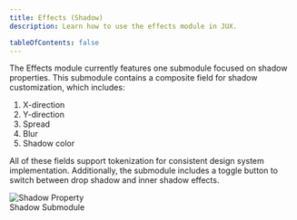 ```yaml
---
title: Effects (Shadow)
description: Learn how to use the effects module in JUX.

tableOfContents: false
---
```



The Effects module currently features one submodule focused on shadow properties. This submodule contains a composite field for shadow customization, which includes:

1. X-direction
2. Y-direction
3. Spread
4. Blur
5. Shadow color

All of these fields support tokenization for consistent design system implementation.
Additionally, the submodule includes a toggle button to switch between drop shadow and inner shadow effects.


<div style={{ textAlign: 'center' }}>
  <picture>
    <Image src={shadowField} alt="Shadow Property" />
    <Figcaption>Shadow Submodule</Figcaption>
  </picture>
</div>